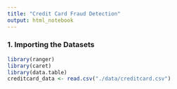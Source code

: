 ---
title: "Credit Card Fraud Detection"
output: html_notebook
---



### 1. Importing the Datasets

```{r}
library(ranger)
library(caret)
library(data.table)
creditcard_data <- read.csv("./data/creditcard.csv")
```

